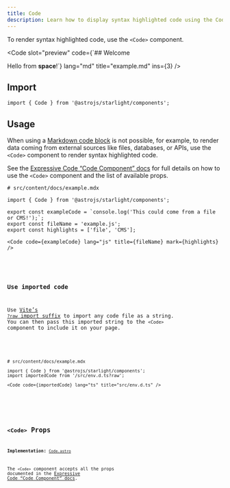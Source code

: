 ```yaml
---
title: Code
description: Learn how to display syntax highlighted code using the Code component.
---
```



To render syntax highlighted code, use the `<Code>` component.


<Preview>

<Code
	slot="preview"
	code={`## Welcome

Hello from **space**!`}
lang="md"
title="example.md"
ins={3}
/>

</Preview>

## Import

```tsx
import { Code } from '@astrojs/starlight/components';
```

## Usage

When using a [Markdown code block](/guides/authoring-content/#code-blocks) is not possible, for example, to render data coming from external sources like files, databases, or APIs, use the `<Code>` component to render syntax highlighted code.

See the [Expressive Code “Code Component” docs](https://expressive-code.com/key-features/code-component/) for full details on how to use the `<Code>` component and the list of available props.

<Preview>

```mdx
# src/content/docs/example.mdx

import { Code } from '@astrojs/starlight/components';

export const exampleCode = `console.log('This could come from a file or CMS!');`;
export const fileName = 'example.js';
export const highlights = ['file', 'CMS'];

<Code code={exampleCode} lang="js" title={fileName} mark={highlights} />
```


<Code
	slot="preview"
	code={exampleCode}
	lang="js"
	title={fileName}
	mark={highlights}
/>

</Preview>

### Use imported code

Use [Vite’s `?raw` import suffix](https://vitejs.dev/guide/assets#importing-asset-as-string) to import any code file as a string.
You can then pass this imported string to the `<Code>` component to include it on your page.

<Preview>

```mdx "?raw"
# src/content/docs/example.mdx

import { Code } from '@astrojs/starlight/components';
import importedCode from '/src/env.d.ts?raw';

<Code code={importedCode} lang="ts" title="src/env.d.ts" />
```


<Code slot="preview" code={importedCode} lang="ts" title="src/env.d.ts" />

</Preview>

## `<Code>` Props

**Implementation:** [`Code.astro`](https://github.com/expressive-code/expressive-code/blob/main/packages/astro-expressive-code/components/Code.astro)

The `<Code>` component accepts all the props documented in the [Expressive Code “Code Component” docs](https://expressive-code.com/key-features/code-component/#available-props).
